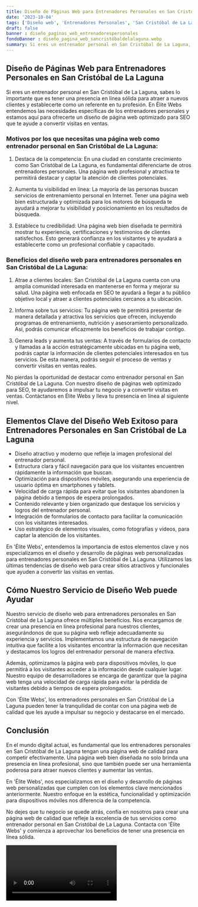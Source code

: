 ```yaml
---
title: Diseño de Páginas Web para Entrenadores Personales en San Cristóbal de La Laguna
date: '2023-10-04'
tags: ['Diseño web', 'Entrenadores Personales', 'San Cristóbal de La Laguna']
draft: false
banner : diseño_paginas_web_entrenadorespersonales
fondoBanner : diseño_pagina_web_sancristóbaldelalaguna.webp
summary: Si eres un entrenador personal en San Cristóbal de La Laguna, sabes lo importante que es tener una presencia en línea sólida para atraer a nuevos clientes y establecerte como un referente en tu profesión. En Élite Webs entendemos las necesidades específicas de los entrenadores personales y estamos aquí para ofrecerte un diseño de página web optimizado para SEO que te ayude a convertir visitas en ventas.
---
```


## Diseño de Páginas Web para Entrenadores Personales en San Cristóbal de La Laguna

Si eres un entrenador personal en San Cristóbal de La Laguna, sabes lo importante que es tener una presencia en línea sólida para atraer a nuevos clientes y establecerte como un referente en tu profesión. En Élite Webs entendemos las necesidades específicas de los entrenadores personales y estamos aquí para ofrecerte un diseño de página web optimizado para SEO que te ayude a convertir visitas en ventas.

### Motivos por los que necesitas una página web como entrenador personal en San Cristóbal de La Laguna:

1. Destaca de la competencia: En una ciudad en constante crecimiento como San Cristóbal de La Laguna, es fundamental diferenciarte de otros entrenadores personales. Una página web profesional y atractiva te permitirá destacar y captar la atención de clientes potenciales.

2. Aumenta tu visibilidad en línea: La mayoría de las personas buscan servicios de entrenamiento personal en Internet. Tener una página web bien estructurada y optimizada para los motores de búsqueda te ayudará a mejorar tu visibilidad y posicionamiento en los resultados de búsqueda.

3. Establece tu credibilidad: Una página web bien diseñada te permitirá mostrar tu experiencia, certificaciones y testimonios de clientes satisfechos. Esto generará confianza en los visitantes y te ayudará a establecerte como un profesional confiable y capacitado.

### Beneficios del diseño web para entrenadores personales en San Cristóbal de La Laguna:

1. Atrae a clientes locales: San Cristóbal de La Laguna cuenta con una amplia comunidad interesada en mantenerse en forma y mejorar su salud. Una página web enfocada en SEO te ayudará a llegar a tu público objetivo local y atraer a clientes potenciales cercanos a tu ubicación.

2. Informa sobre tus servicios: Tu página web te permitirá presentar de manera detallada y atractiva los servicios que ofrecen, incluyendo programas de entrenamiento, nutrición y asesoramiento personalizado. Así, podrás comunicar eficazmente los beneficios de trabajar contigo.

3. Genera leads y aumenta tus ventas: A través de formularios de contacto y llamadas a la acción estratégicamente ubicadas en tu página web, podrás captar la información de clientes potenciales interesados en tus servicios. De esta manera, podrás seguir el proceso de ventas y convertir visitas en ventas reales.

No pierdas la oportunidad de destacar como entrenador personal en San Cristóbal de La Laguna. Con nuestro diseño de páginas web optimizado para SEO, te ayudaremos a impulsar tu negocio y a convertir visitas en ventas. Contáctanos en Élite Webs y lleva tu presencia en línea al siguiente nivel.

<GifSeo />

<Cta />

## Elementos Clave del Diseño Web Exitoso para Entrenadores Personales en San Cristóbal de La Laguna

- Diseño atractivo y moderno que refleje la imagen profesional del entrenador personal.
- Estructura clara y fácil navegación para que los visitantes encuentren rápidamente la información que buscan.
- Optimización para dispositivos móviles, asegurando una experiencia de usuario óptima en smartphones y tablets.
- Velocidad de carga rápida para evitar que los visitantes abandonen la página debido a tiempos de espera prolongados.
- Contenido relevante y bien organizado que destaque los servicios y logros del entrenador personal.
- Integración de formularios de contacto para facilitar la comunicación con los visitantes interesados.
- Uso estratégico de elementos visuales, como fotografías y videos, para captar la atención de los visitantes.

En 'Élite Webs', entendemos la importancia de estos elementos clave y nos especializamos en el diseño y desarrollo de páginas web personalizadas para entrenadores personales en San Cristóbal de La Laguna. Utilizamos las últimas tendencias de diseño web para crear sitios atractivos y funcionales que ayuden a convertir las visitas en ventas.

## Cómo Nuestro Servicio de Diseño Web puede Ayudar

Nuestro servicio de diseño web para entrenadores personales en San Cristóbal de La Laguna ofrece múltiples beneficios. Nos encargamos de crear una presencia en línea profesional para nuestros clientes, asegurándonos de que su página web refleje adecuadamente su experiencia y servicios. Implementamos una estructura de navegación intuitiva que facilite a los visitantes encontrar la información que necesitan y destacamos los logros del entrenador personal de manera efectiva.

Además, optimizamos la página web para dispositivos móviles, lo que permitirá a los visitantes acceder a la información desde cualquier lugar. Nuestro equipo de desarrolladores se encarga de garantizar que la página web tenga una velocidad de carga rápida para evitar la pérdida de visitantes debido a tiempos de espera prolongados.

Con 'Élite Webs', los entrenadores personales en San Cristóbal de La Laguna pueden tener la tranquilidad de contar con una página web de calidad que les ayude a impulsar su negocio y destacarse en el mercado.

## Conclusión

En el mundo digital actual, es fundamental que los entrenadores personales en San Cristóbal de La Laguna tengan una página web de calidad para competir efectivamente. Una página web bien diseñada no solo brinda una presencia en línea profesional, sino que también puede ser una herramienta poderosa para atraer nuevos clientes y aumentar las ventas.

En 'Élite Webs', nos especializamos en el diseño y desarrollo de páginas web personalizadas que cumplen con los elementos clave mencionados anteriormente. Nuestro enfoque en la estética, funcionalidad y optimización para dispositivos móviles nos diferencia de la competencia.

No dejes que tu negocio se quede atrás, confía en nosotros para crear una página web de calidad que refleje la excelencia de tus servicios como entrenador personal en San Cristóbal de La Laguna. Contacta con 'Élite Webs' y comienza a aprovechar los beneficios de tener una presencia en línea sólida.

<Video />

<CtaBot job='Entrenadores Personales' city='San Cristóbal de La Laguna'/>

<Gmaps query='San Cristóbal de La Laguna+españa+maps' />